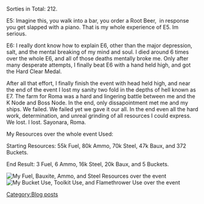 <p style="text-align:center;">Sorties in Total: 212.</p>

<p style="text-align:center;">E5: Imagine this, you walk into a bar, you order a Root Beer,  in response you get slapped with a piano. That is my whole experience of E5. Im serious.</p>

<p style="text-align:center;">E6: I really dont know how to explain E6, other than the major depression, salt, and the mental breaking of my mind and soul. I died around 6 times over the whole E6, and all of those deaths mentally broke me. Only after many desperate attempts, I finally beat E6 with a hand held high, and got the Hard Clear Medal.</p>

<p style="text-align:center;">After all that effort, I finally finish the event with head held high, and near the end of the event I lost my sanity two fold in the depths of hell known as E7. The farm for Roma was a hard and lingering battle between me and the K Node and Boss Node. In the end, only dissapointment met me and my ships. We failed. We failed yet we gave it our all. In the end even all the hard work, determination, and unreal grinding of all resources I could express. We lost. I lost. Sayonara, Roma.</p>

<p style="text-align:center;">
</p>

<p style="text-align:center;">My Resources over the whole event Used:</p>

<p style="text-align:center;">Starting Resources: 55k Fuel, 80k Ammo, 70k Steel, 47k Baux, and 372 Buckets.</p>

<p style="text-align:center;">End Result: 3 Fuel, 6 Ammo, 16k Steel, 20k Baux, and 5 Buckets.</p>

<p style="text-align:center;">[[File:Spring_E6_Results.png|thumb|left|My Fuel, Bauxite, Ammo, and Steel Resources over the event]][[File:Download_(1).png|thumb|My Bucket Use, Toolkit Use, and Flamethrower Use over the event]]</p>
[[Category:Blog posts]]